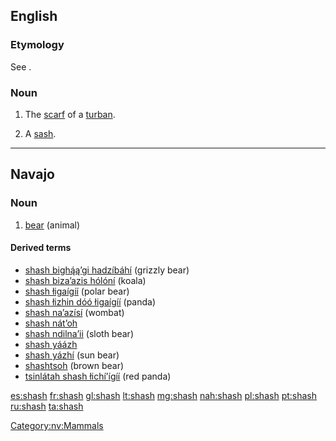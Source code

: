 ==English==

===Etymology===
See {{term|sash|lang=en}}.

===Noun===
{{en-noun|es}}

# {{context|obsolete|lang=en}} The [[scarf]] of a [[turban]].
#: {{rfquotek|Fuller}}
# {{context|obsolete|lang=en}} A [[sash]].

{{Webster 1913}}

----

==Navajo==
{{wikipedia|lang=nv}}

===Noun===
{{head|nv|noun}}

# [[bear]] (animal)

====Derived terms====
* [[shash bighą́ąʼgi hadzíbáhí]] (grizzly bear)
* [[shash bizaʼazis hólóní]] (koala)
* [[shash łigaígíí]] (polar bear)
* [[shash łizhin dóó łigaígíí]] (panda)
* [[shash naʼazísí]] (wombat)
* [[shash nátʼoh]]
* [[shash ndilnaʼii]] (sloth bear)
* [[shash yáázh]]
* [[shash yázhí]] (sun bear)
* [[shashtsoh]] (brown bear)
* [[tsinlátah shash łichíʼígíí]] (red panda)

[[Category:nv:Mammals]]

[[es:shash]]
[[fr:shash]]
[[gl:shash]]
[[lt:shash]]
[[mg:shash]]
[[nah:shash]]
[[pl:shash]]
[[pt:shash]]
[[ru:shash]]
[[ta:shash]]
